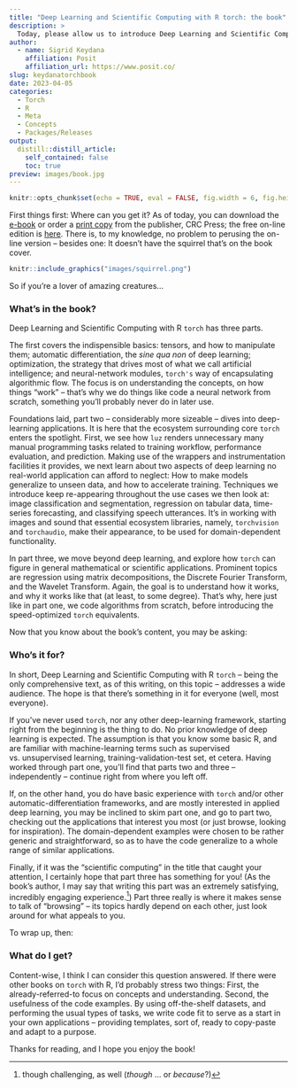 ```yaml
---
title: "Deep Learning and Scientific Computing with R torch: the book"
description: >
  Today, please allow us to introduce Deep Learning and Scientific Computing with R torch. Released in e-book format today, and available freely on-line, this book starts out by introducing torch basics. From there, it moves on to various deep-learning use cases. Finally, it shows how to use torch for more general topics, such as matrix computations and the Fourier Transform.
author:
  - name: Sigrid Keydana
    affiliation: Posit
    affiliation_url: https://www.posit.co/
slug: keydanatorchbook
date: 2023-04-05
categories:
  - Torch
  - R
  - Meta
  - Concepts
  - Packages/Releases
output:
  distill::distill_article:
    self_contained: false
    toc: true
preview: images/book.jpg
---
```


```r
knitr::opts_chunk$set(echo = TRUE, eval = FALSE, fig.width = 6, fig.height = 6)
```

First things first: Where can you get it? As of today, you can download the [e-book](https://www.taylorfrancis.com/books/mono/10.1201/9781003275923/deep-learning-scientific-computing-torch-sigrid-keydana) or order a [print copy](https://www.routledge.com/Deep-Learning-and-Scientific-Computing-with-R-torch/Keydana/p/book/9781032231396) from the publisher, CRC Press; the free on-line edition is [here](https://skeydan.github.io/Deep-Learning-and-Scientific-Computing-with-R-torch/). There is, to my knowledge, no problem to perusing the on-line version -- besides one: It doesn't have the squirrel that's on the book cover.

```r
knitr::include_graphics("images/squirrel.png")
```

So if you're a lover of amazing creatures...

### What's in the book?

Deep Learning and Scientific Computing with R `torch` has three parts.

The first covers the indispensible basics: tensors, and how to manipulate them; automatic differentiation, the *sine qua non* of deep learning; optimization, the strategy that drives most of what we call artificial intelligence; and neural-network modules, `torch's` way of encapsulating algorithmic flow. The focus is on understanding the concepts, on how things "work" -- that's why we do things like code a neural network from scratch, something you'll probably never do in later use.

Foundations laid, part two -- considerably more sizeable -- dives into deep-learning applications. It is here that the ecosystem surrounding core `torch` enters the spotlight. First, we see how `luz` renders unnecessary many manual programming tasks related to training workflow, performance evaluation, and prediction. Making use of the wrappers and instrumentation facilities it provides, we next learn about two aspects of deep learning no real-world application can afford to neglect: How to make models generalize to unseen data, and how to accelerate training. Techniques we introduce keep re-appearing throughout the use cases we then look at: image classification and segmentation, regression on tabular data, time-series forecasting, and classifying speech utterances. It's in working with images and sound that essential ecosystem libraries, namely, `torchvision` and `torchaudio`, make their appearance, to be used for domain-dependent functionality.

In part three, we move beyond deep learning, and explore how `torch` can figure in general mathematical or scientific applications. Prominent topics are regression using matrix decompositions, the Discrete Fourier Transform, and the Wavelet Transform. Again, the goal is to understand how it works, and why it works like that (at least, to some degree). That's why, here just like in part one, we code algorithms from scratch, before introducing the speed-optimized `torch` equivalents.

Now that you know about the book's content, you may be asking:

### Who's it for?

In short, Deep Learning and Scientific Computing with R `torch` -- being the only comprehensive text, as of this writing, on this topic -- addresses a wide audience. The hope is that there's something in it for everyone (well, most everyone).

If you've never used `torch`, nor any other deep-learning framework, starting right from the beginning is the thing to do. No prior knowledge of deep learning is expected. The assumption is that you know some basic R, and are familiar with machine-learning terms such as supervised vs. unsupervised learning, training-validation-test set, et cetera. Having worked through part one, you'll find that parts two and three -- independently -- continue right from where you left off.

If, on the other hand, you do have basic experience with `torch` and/or other automatic-differentiation frameworks, and are mostly interested in applied deep learning, you may be inclined to skim part one, and go to part two, checking out the applications that interest you most (or just browse, looking for inspiration). The domain-dependent examples were chosen to be rather generic and straightforward, so as to have the code generalize to a whole range of similar applications.

Finally, if it was the "scientific computing" in the title that caught your attention, I certainly hope that part three has something for you! (As the book's author, I may say that writing this part was an extremely satisfying, incredibly engaging experience.[^1]) Part three really is where it makes sense to talk of "browsing" -- its topics hardly depend on each other, just look around for what appeals to you.

[^1]: though challenging, as well (*though* ... or *because*?)

To wrap up, then:

### What do I get?

Content-wise, I think I can consider this question answered. If there were other books on `torch` with R, I'd probably stress two things: First, the already-referred-to focus on concepts and understanding. Second, the usefulness of the code examples. By using off-the-shelf datasets, and performing the usual types of tasks, we write code fit to serve as a start in your own applications -- providing templates, sort of, ready to copy-paste and adapt to a purpose.

Thanks for reading, and I hope you enjoy the book!
